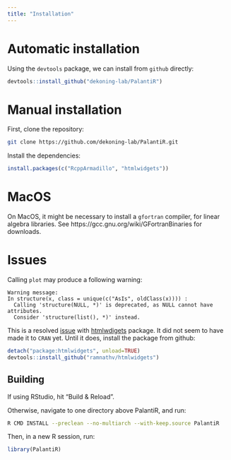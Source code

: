 ```yaml
---
title: "Installation"
---
```


# Automatic installation

Using the `devtools` package, we can install from `github` directly:

```R
devtools::install_github("dekoning-lab/PalantiR")
```

# Manual installation

First, clone the repository:

```bash
git clone https://github.com/dekoning-lab/PalantiR.git
```

Install the dependencies:

```R
install.packages(c("RcppArmadillo", "htmlwidgets"))
```

# MacOS

On MacOS, it might be necessary to install a `gfortran` compiler, for linear algebra libraries. See https://gcc.gnu.org/wiki/GFortranBinaries for downloads.

# Issues

Calling `plot` may produce a following warning:

```
Warning message:
In structure(x, class = unique(c("AsIs", oldClass(x)))) :
  Calling 'structure(NULL, *)' is deprecated, as NULL cannot have attributes.
  Consider 'structure(list(), *)' instead.
```

This is a resolved [issue](https://github.com/ramnathv/htmlwidgets/issues/269) with [htmlwdigets](https://github.com/ramnathv/htmlwidgets) package. It did not seem to have made it to `CRAN` yet. Until it does, install the package from github:

```R
detach("package:htmlwidgets", unload=TRUE)
devtools::install_github("ramnathv/htmlwidgets")
```

## Building

If using RStudio, hit "Build & Reload".

Otherwise, navigate to one directory above PalantiR, and run:

```bash
R CMD INSTALL --preclean --no-multiarch --with-keep.source PalantiR
```

Then, in a new R session, run:

```R
library(PalantiR)
```
